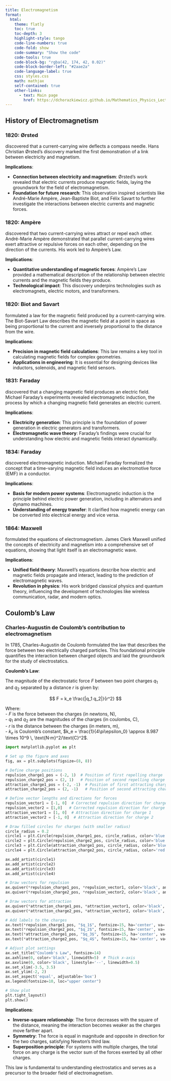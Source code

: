 ```yaml
---
title: Electromagnetism
format:
  html:
    theme: flatly
    toc: true
    toc-depth: 3
    highlight-style: tango
    code-line-numbers: true
    code-fold: show
    code-summary: "Show the code"
    code-tools: true
    code-block-bg: "rgba(42, 174, 42, 0.02)"
    code-block-border-left: "#2aae2a"
    code-language-label: true
    css: styles.css
    math: mathjax
    self-contained: true
    other-links:
      - text: Main page
        href: https://dchorazkiewicz.github.io/Mathematics_Physics_Lectures
---
```


## History of Electromagnetism

### 1820: Ørsted 

discovered that a current-carrying wire deflects a compass needle.
Hans Christian Ørsted’s discovery marked the first demonstration of a link between electricity and magnetism.  

**Implications**:  

- **Connection between electricity and magnetism**: Ørsted's work revealed that electric currents produce magnetic fields, laying the groundwork for the field of electromagnetism.  
- **Foundation for future research**: This observation inspired scientists like André-Marie Ampère, Jean-Baptiste Biot, and Félix Savart to further investigate the interactions between electric currents and magnetic forces.  

### 1820: Ampère 

discovered that two current-carrying wires attract or repel each other.
André-Marie Ampère demonstrated that parallel current-carrying wires exert attractive or repulsive forces on each other, depending on the direction of the currents. His work led to Ampère's Law.  

**Implications**:  

- **Quantitative understanding of magnetic forces**: Ampère’s Law provided a mathematical description of the relationship between electric currents and the magnetic fields they produce.  
- **Technological impact**: This discovery underpins technologies such as electromagnets, electric motors, and transformers.  

### 1820: Biot and Savart 

formulated a law for the magnetic field produced by a current-carrying wire.
The Biot-Savart Law describes the magnetic field at a point in space as being proportional to the current and inversely proportional to the distance from the wire.  

**Implications**:  

- **Precision in magnetic field calculations**: This law remains a key tool in calculating magnetic fields for complex geometries.  
- **Applications in engineering**: It is essential for designing devices like inductors, solenoids, and magnetic field sensors.  

### 1831: Faraday

discovered that a changing magnetic field produces an electric field.
Michael Faraday’s experiments revealed electromagnetic induction, the process by which a changing magnetic field generates an electric current.  

**Implications**:  

- **Electricity generation**: This principle is the foundation of power generation in electric generators and transformers.  
- **Electromagnetic wave theory**: Faraday’s findings were crucial for understanding how electric and magnetic fields interact dynamically.  

### 1834: Faraday

discovered electromagnetic induction.
Michael Faraday formalized the concept that a time-varying magnetic field induces an electromotive force (EMF) in a conductor.  

**Implications**:  

- **Basis for modern power systems**: Electromagnetic induction is the principle behind electric power generation, including in alternators and dynamo machines.  
- **Understanding of energy transfer**: It clarified how magnetic energy can be converted into electrical energy and vice versa.  

### 1864: Maxwell 

formulated the equations of electromagnetism.
James Clerk Maxwell unified the concepts of electricity and magnetism into a comprehensive set of equations, showing that light itself is an electromagnetic wave.  

**Implications**:  

- **Unified field theory**: Maxwell’s equations describe how electric and magnetic fields propagate and interact, leading to the prediction of electromagnetic waves.  
- **Revolution in physics**: His work bridged classical physics and quantum theory, influencing the development of technologies like wireless communication, radar, and modern optics.


## Coulomb's Law

### Charles-Augustin de Coulomb's contribution to electromagnetism

In 1785, Charles-Augustin de Coulomb formulated the law that describes the force between two electrically charged particles. This foundational principle quantifies the interaction between charged objects and laid the groundwork for the study of electrostatics.

**Coulomb's Law**:  

The magnitude of the electrostatic force $F$ between two point charges $q_1$ and $q_2$ separated by a distance $r$ is given by:  

$$
F = k_e \frac{|q_1 q_2|}{r^2}
$$

Where:  
- $F$ is the force between the charges (in newtons, N),  
- $q_1$ and $q_2$ are the magnitudes of the charges (in coulombs, C),  
- $r$ is the distance between the charges (in meters, m),  
- $k_e$ is Coulomb's constant, $k_e = \frac{1}{4\pi\epsilon_0} \approx 8.987 \times 10^9 \, \text{N·m}^2/\text{C}^2$.


```python
import matplotlib.pyplot as plt

# Set up the figure and axes
fig, ax = plt.subplots(figsize=(8, 8))

# Define charge positions
repulsion_charge1_pos = (-2, 1)  # Position of first repelling charge
repulsion_charge2_pos = (2, 1)   # Position of second repelling charge
attraction_charge1_pos = (-2, -1)  # Position of first attracting charge
attraction_charge2_pos = (2, -1)   # Position of second attracting charge

# Define vector lengths and directions for forces
repulsion_vector1 = [-1, 0]  # Corrected repulsion direction for charge 1
repulsion_vector2 = [1,0]   # Corrected repulsion direction for charge 2
attraction_vector1 = [1, 0]  # Attraction direction for charge 1
attraction_vector2 = [-1, 0]  # Attraction direction for charge 2

# Draw filled circles for charges (with smaller radius)
circle_radius = 0.2
circle1 = plt.Circle(repulsion_charge1_pos, circle_radius, color='blue', label="Charge $q_1 > 0$")
circle2 = plt.Circle(repulsion_charge2_pos, circle_radius, color='blue', label="Charge $q_2 > 0$")
circle3 = plt.Circle(attraction_charge1_pos, circle_radius, color='blue', label="Charge $q_3 > 0$")
circle4 = plt.Circle(attraction_charge2_pos, circle_radius, color='red', label="Charge $q_4 < 0$")

ax.add_artist(circle1)
ax.add_artist(circle2)
ax.add_artist(circle3)
ax.add_artist(circle4)

# Draw vectors for repulsion
ax.quiver(*repulsion_charge1_pos, *repulsion_vector1, color='black', angles='xy', scale_units='xy', scale=1, width=0.01)
ax.quiver(*repulsion_charge2_pos, *repulsion_vector2, color='black', angles='xy', scale_units='xy', scale=1, width=0.01)

# Draw vectors for attraction
ax.quiver(*attraction_charge1_pos, *attraction_vector1, color='black', angles='xy', scale_units='xy', scale=1, width=0.01)
ax.quiver(*attraction_charge2_pos, *attraction_vector2, color='black', angles='xy', scale_units='xy', scale=1, width=0.01)

# Add labels to the charges
ax.text(*repulsion_charge1_pos, "$q_1$", fontsize=15, ha='center', va='center', color='white')
ax.text(*repulsion_charge2_pos, "$q_2$", fontsize=15, ha='center', va='center', color='white')
ax.text(*attraction_charge1_pos, "$q_3$", fontsize=15, ha='center', va='center', color='white')
ax.text(*attraction_charge2_pos, "$q_4$", fontsize=15, ha='center', va='center', color='white')

# Adjust plot settings
ax.set_title("Coulomb's Law", fontsize=14)
ax.axhline(0, color='black', linewidth=5)  # Thick x-axis
ax.axvline(0, color='black', linestyle='--', linewidth=0.5)
ax.set_xlim(-3.5, 3.5)
ax.set_ylim(-2, 2)
ax.set_aspect('equal', adjustable='box')
ax.legend(fontsize=10, loc="upper center")

# Show plot
plt.tight_layout()
plt.show()


```

**Implications**:  

- **Inverse-square relationship**: The force decreases with the square of the distance, meaning the interaction becomes weaker as the charges move farther apart.  
- **Symmetry**: The force is equal in magnitude and opposite in direction for the two charges, satisfying Newton's third law.  
- **Superposition principle**: For systems with multiple charges, the total force on any charge is the vector sum of the forces exerted by all other charges.  

This law is fundamental to understanding electrostatics and serves as a precursor to the broader field of electromagnetism.
